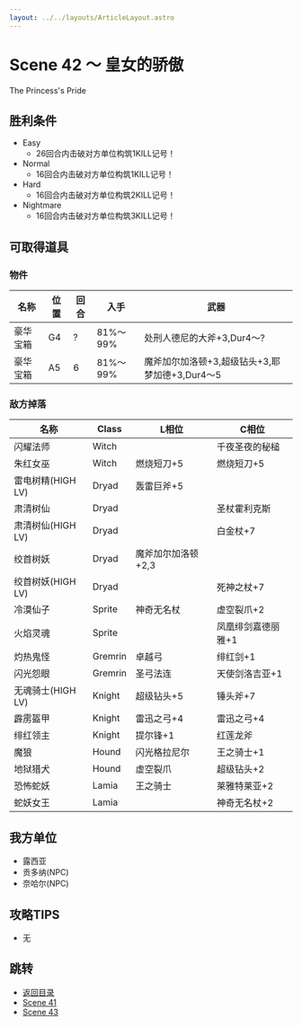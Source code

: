 ```yaml
---
layout: ../../layouts/ArticleLayout.astro
---
```

# Scene 42 ～ 皇女的骄傲  

The Princess's Pride

## 胜利条件 

- Easy
  - 26回合内击破对方单位构筑1KILL记号！
- Normal
  - 16回合内击破对方单位构筑1KILL记号！
- Hard
  - 16回合内击破对方单位构筑2KILL记号！
- Nightmare
  - 16回合内击破对方单位构筑3KILL记号！

## 可取得道具 

### 物件

|名称|位置|回合|入手|武器|
|---|---|---|---|---|
|豪华宝箱|G4|?|81%～99%|处刑人德尼的大斧+3,Dur4～?|
|豪华宝箱|A5|6|81%～99%|魔斧加尔加洛顿+3,超级钻头+3,耶梦加德+3,Dur4～5|

### 敌方掉落

|名称|Class|L相位|C相位|
|---|---|---|---|
|闪耀法师|Witch||千夜圣夜的秘槌|
|朱红女巫|Witch|燃烧短刀+5|燃烧短刀+5|
|雷电树精(HIGH LV)|Dryad|轰雷巨斧+5||
|肃清树仙|Dryad||圣杖霍利克斯|
|肃清树仙(HIGH LV)|Dryad||白金杖+7|
|绞首树妖|Dryad|魔斧加尔加洛顿+2,3||
|绞首树妖(HIGH LV)|Dryad||死神之杖+7|
|冷漠仙子|Sprite|神奇无名杖|虚空裂爪+2|
|火焰灵魂|Sprite||凤凰绯剑嘉德丽雅+1|
|灼热鬼怪|Gremrin|卓越弓|绯红剑+1|
|闪光怨眼|Gremrin|圣弓法连|天使剑洛吉亚+1|
|无魂骑士(HIGH LV)|Knight|超级钻头+5|锤头斧+7|
|霹雳盔甲|Knight|雷迅之弓+4|雷迅之弓+4|
|绯红领主|Knight|提尔锋+1|红莲龙斧|
|魔狼|Hound|闪光格拉尼尔|王之骑士+1|
|地狱猎犬|Hound|虚空裂爪|超级钻头+2|
|恐怖蛇妖|Lamia|王之骑士|莱雅特莱亚+2|
|蛇妖女王|Lamia||神奇无名杖+2|

## 我方单位 

- 露西亚
- 贡多纳(NPC)
- 奈哈尔(NPC)

## 攻略TIPS 

- 无

## 跳转

- [返回目录](../maria)
- [Scene 41](./1-41)
- [Scene 43](./1-43)